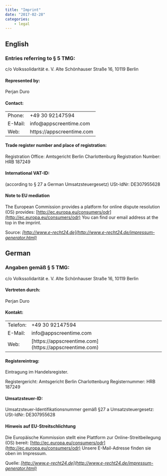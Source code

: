 ```yaml
---
title: "Imprint"
date: "2017-02-28"
categories:
    - legal
---
```


## English

### Entries referring to § 5 TMG:

c/o Volkssolidarität e. V. Alte Schönhauser Straße 16, 10119 Berlin

#### Represented by:

Perjan Duro

#### Contact:

<table><tbody><tr><td>Phone:</td><td>+49 30 92147594</td></tr><tr><td>E-Mail:</td><td>info@appscreentime.com</td></tr><tr><td>Web:</td><td>https://appscreentime.com</td></tr></tbody></table>

#### Trade register number and place of registration:

Registration Office: Amtsgericht Berlin Charlottenburg Registration Number: HRB 187249

#### International VAT-ID:

(according to § 27 a German Umsatzsteuergesetz) USt-IdNr: DE307955628

#### Note to EU mediation

The European Commission provides a platform for online dispute resolution (OS) provides: [http://ec.europa.eu/consumers/odr](http://ec.europa.eu/consumers/odr) You can find our email address at the top in the imprint.

Source: _[http://www.e-recht24.de](http://www.e-recht24.de/impressum-generator.html)_


## German

### Angaben gemäß § 5 TMG:

c/o Volkssolidarität e. V. Alte Schönhauser Straße 16, 10119 Berlin

#### Vertreten durch:

Perjan Duro

#### Kontakt:

<table><tbody><tr><td>Telefon:</td><td>+49 30 92147594</td></tr><tr><td>E-Mail:</td><td>info@appscreentime.com</td></tr><tr><td>Web:</td><td>[https://appscreentime.com](https://appscreentime.com)</td></tr></tbody></table>

#### Registereintrag:

Eintragung im Handelsregister.

Registergericht: Amtsgericht Berlin Charlottenburg Registernummer: HRB 187249

#### Umsatzsteuer-ID:

Umsatzsteuer-Identifikationsnummer gemäß §27 a Umsatzsteuergesetz: USt-IdNr: DE307955628

#### Hinweis auf EU-Streitschlichtung

Die Europäische Kommission stellt eine Plattform zur Online-Streitbeilegung (OS) bereit: [http://ec.europa.eu/consumers/odr](http://ec.europa.eu/consumers/odr) Unsere E-Mail-Adresse finden sie oben im Impressum.

Quelle: _[http://www.e-recht24.de](http://www.e-recht24.de/impressum-generator.html)_